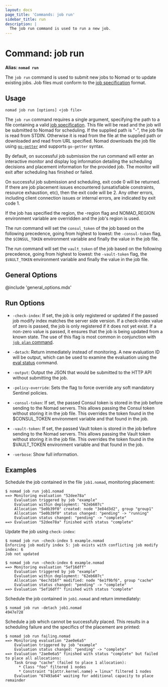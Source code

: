 ```yaml
---
layout: docs
page_title: 'Commands: job run'
sidebar_title: run
description: |
  The job run command is used to run a new job.
---
```


# Command: job run

**Alias: `nomad run`**

The `job run` command is used to submit new jobs to Nomad or to update existing
jobs. Job files must conform to the [job specification] format.

## Usage

```plaintext
nomad job run [options] <job file>
```

The `job run` command requires a single argument, specifying the path to a file
containing a valid [job specification]. This file will be read and the job will
be submitted to Nomad for scheduling. If the supplied path is "-", the job file
is read from STDIN. Otherwise it is read from the file at the supplied path or
downloaded and read from URL specified. Nomad downloads the job file using
[`go-getter`] and supports `go-getter` syntax.

By default, on successful job submission the run command will enter an
interactive monitor and display log information detailing the scheduling
decisions and placement information for the provided job. The monitor will
exit after scheduling has finished or failed.

On successful job submission and scheduling, exit code 0 will be returned. If
there are job placement issues encountered (unsatisfiable constraints, resource
exhaustion, etc), then the exit code will be 2. Any other errors, including
client connection issues or internal errors, are indicated by exit code 1.

If the job has specified the region, the -region flag and NOMAD_REGION
environment variable are overridden and the job's region is used.

The run command will set the `consul_token` of the job based on the following
precedence, going from highest to lowest: the `-consul-token` flag, the
`$CONSUL_TOKEN` environment variable and finally the value in the job file.

The run command will set the `vault_token` of the job based on the following
precedence, going from highest to lowest: the `-vault-token` flag, the
`$VAULT_TOKEN` environment variable and finally the value in the job file.

## General Options

@include 'general_options.mdx'

## Run Options

- `-check-index`: If set, the job is only registered or
  updated if the passed job modify index matches the server side version.
  If a check-index value of zero is passed, the job is only registered if it does
  not yet exist. If a non-zero value is passed, it ensures that the job is being
  updated from a known state. The use of this flag is most common in conjunction
  with [`job plan` command].

- `-detach`: Return immediately instead of monitoring. A new evaluation ID
  will be output, which can be used to examine the evaluation using the
  [eval status] command.

- `-output`: Output the JSON that would be submitted to the HTTP API without
  submitting the job.

- `-policy-override`: Sets the flag to force override any soft mandatory
  Sentinel policies.

- `-consul-token`: If set, the passed Consul token is stored in the job before
  sending to the Nomad servers. This allows passing the Consul token without
  storing it in the job file. This overrides the token found in the \$CONSUL_TOKEN
  environment variable and that found in the job.

- `-vault-token`: If set, the passed Vault token is stored in the job before
  sending to the Nomad servers. This allows passing the Vault token without
  storing it in the job file. This overrides the token found in the \$VAULT_TOKEN
  environment variable and that found in the job.

- `-verbose`: Show full information.

## Examples

Schedule the job contained in the file `job1.nomad`, monitoring placement:

```shell
$ nomad job run job1.nomad
==> Monitoring evaluation "52dee78a"
    Evaluation triggered by job "example"
    Evaluation within deployment: "62eb607c"
    Allocation "5e0b39f0" created: node "3e84d3d2", group "group1"
    Allocation "5e0b39f0" status changed: "pending" -> "running"
    Evaluation status changed: "pending" -> "complete"
==> Evaluation "52dee78a" finished with status "complete"
```

<a id="check-index"></a> Update the job using `check-index`:

```shell
$ nomad job run -check-index 5 example.nomad
Enforcing job modify index 5: job exists with conflicting job modify index: 6
Job not updated

$ nomad job run -check-index 6 example.nomad
==> Monitoring evaluation "5ef16dff"
    Evaluation triggered by job "example"
    Evaluation within deployment: "62eb607c"
    Allocation "6ec7d16f" modified: node "6e1f9bf6", group "cache"
    Evaluation status changed: "pending" -> "complete"
==> Evaluation "5ef16dff" finished with status "complete"
```

Schedule the job contained in `job1.nomad` and return immediately:

```shell
$ nomad job run -detach job1.nomad
4947e728
```

Schedule a job which cannot be successfully placed. This results in a scheduling
failure and the specifics of the placement are printed:

```shell
$ nomad job run failing.nomad
==> Monitoring evaluation "2ae0e6a5"
    Evaluation triggered by job "example"
    Evaluation status changed: "pending" -> "complete"
==> Evaluation "2ae0e6a5" finished with status "complete" but failed to place all allocations:
    Task Group "cache" (failed to place 1 allocation):
      * Class "foo" filtered 1 nodes
      * Constraint "${attr.kernel.name} = linux" filtered 1 nodes
    Evaluation "67493a64" waiting for additional capacity to place remainder
```

[`go-getter`]: https://github.com/hashicorp/go-getter
[`job plan` command]: /docs/commands/job/plan
[eval status]: /docs/commands/eval-status
[job specification]: /docs/job-specification
